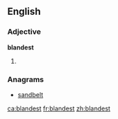 ==English==

===Adjective===
'''blandest'''

# {{en-superlative of|bland}}

===Anagrams===
* [[sandbelt#English|sandbelt]]

[[ca:blandest]]
[[fr:blandest]]
[[zh:blandest]]